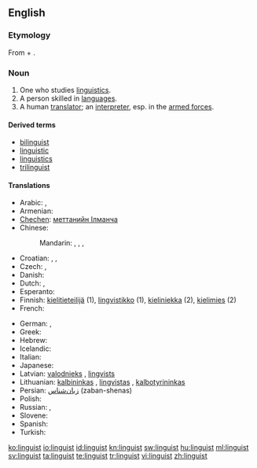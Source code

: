 {{wikipedia|dab=linguist}}
{{also|Linguist}}
==English==

===Etymology===
From {{etyl|la}} {{term|lingua||tongue|lang=la}} + {{term|-ist}}.

===Noun===
{{en-noun}}

# One who studies [[linguistics]].
# A person skilled in [[language]]s.
# A human [[translator]]; an [[interpreter]], esp. in the [[armed forces]].

====Derived terms====
* [[bilinguist]]
* [[linguistic]]
* [[linguistics]]
* [[trilinguist]]

====Translations====
{{trans-top|one who studies linguistics}}
* Arabic: {{t|ar|لغوي|m|tr=lughawiy}},  {{t|ar|عالم لغوي|m|tr=3aalim lughawiy}}
* Armenian: {{t-|hy|լեզվաբան|tr=lezvaban}}
* [[Chechen]]: [[меттанийн Iлманча]]
* Chinese:
*: Mandarin: {{t|cmn|語言學家|sc=Hani}},  {{t|cmn|语言学家|tr=yǔyán xuéjiā|sc=Hani}},  {{t|cmn|語言學者|sc=Hani}},  {{t|cmn|语言学者|tr=yǔyán xuézhě|sc=Hani}}
* Croatian: {{t-|hr|lingvist|m|alt=lìngvist}}, {{t|hr|lingvistica|f|alt=lingvìstica}}, {{t-|hr|jezikoslovac|m|alt=jezikoslóvac}}
* Czech: {{t-|cs|jazykovědec|m}}, {{t-|cs|lingvista|m}}
* Danish: {{t-|da|lingvist|m|f}}
* Dutch: {{t+|nl|taalkundige|m|f}}, {{t+|nl|linguïst|m}}
* Esperanto: {{t-|eo|lingvisto|xs=Esperanto}}
* Finnish: [[kielitieteilijä]] (1), [[lingvistikko]] (1), [[kieliniekka]] (2), [[kielimies]] (2)
* French: {{t+|fr|linguiste}}
{{trans-mid}}
* German: {{t|de|Sprachwissenschaftler|m}}, {{t+|de|Linguist|m}}
* Greek: {{t+|el|γλωσσολόγος|m|f}}
* Hebrew: {{t+|he|בלשן|m|tr=balshan}}
* Icelandic: {{t-|is|málvísindamaður|m}}
* Italian: {{t-|it|linguista|m|f}}
* Japanese: {{t|ja|言語学者|tr=げんごがくしゃ, gengogakusha}}
* Latvian: [[valodnieks]] {{m}}, [[lingvists]] {{m}}
* Lithuanian: [[kalbininkas]] {{m}}, [[lingvistas]] {{m}}, [[kalbotyrininkas]] {{m}}
* Persian: [[زبان‌شناس]] (zaban-shenas)
* Polish: {{t|pl|językoznawca}}
* Russian: {{t+|ru|лингвист|m|tr=lingvíst}},  {{t+|ru|языковед|m|tr=jazykovéd}}
* Slovene: {{t+|sl|jezikoslovec}}
* Spanish: {{t-|es|lingüista|m|f}}
* Turkish: {{t|tr|dilbilimci}}
{{trans-bottom}}

[[ko:linguist]]
[[io:linguist]]
[[id:linguist]]
[[kn:linguist]]
[[sw:linguist]]
[[hu:linguist]]
[[ml:linguist]]
[[sv:linguist]]
[[ta:linguist]]
[[te:linguist]]
[[tr:linguist]]
[[vi:linguist]]
[[zh:linguist]]